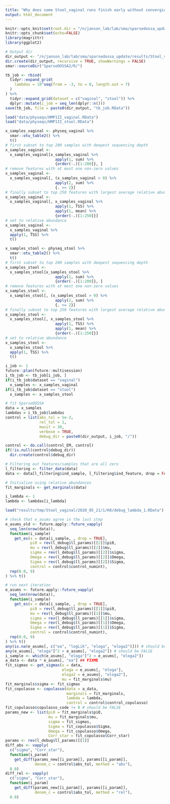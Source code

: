 ```yaml
---
title: "Why does some Stool_vaginal runs finish early without converging"
output: html_document
---
```


```r
knitr::opts_knit$set(root.dir = "/n/janson_lab/lab/sma/sparsedossa_update/")
knitr::opts_chunk$set(echo=FALSE)
library(magrittr)
library(ggplot2)
```

```r
# Output dir
dir_output <- "/n/janson_lab/lab/sma/sparsedossa_update/results/Stool_vaginal/"
dir.create(dir_output, recursive = TRUE, showWarnings = FALSE)
smar::sourceDir("SparseDOSSA2/R/")
```

```r
tb_job <- rbind(
  tidyr::expand_grid(
    lambdas = 10^seq(from = -3, to = 0, length.out = 7)
  )
) %>% 
  tidyr::expand_grid(dataset = c("vaginal", "stool")) %>% 
  dplyr::mutate(i_job = seq_len(dplyr::n()))
save(tb_job, file = paste0(dir_output, "tb_job.RData"))
```

```r
load("data/physeqs/HMP1II_vaginal.RData")
load("data/physeqs/HMP1II_stool.RData")

x_samples_vaginal <- physeq_vaginal %>% 
  smar::otu_table2() %>% 
  t()
# first subset to top 200 samples with deepest sequencing depth
x_samples_vaginal <- 
  x_samples_vaginal[x_samples_vaginal %>% 
                      apply(1, sum) %>% 
                      {order(-.)[1:200]}, ]
# remove features with at most one non-zero values
x_samples_vaginal <- 
  x_samples_vaginal[, (x_samples_vaginal > 0) %>% 
                      apply(2, sum) %>% 
                      {. >= 2}]
# finally subset to top 250 features with largest average relative abundance
x_samples_vaginal <- 
  x_samples_vaginal[, x_samples_vaginal %>% 
                      apply(1, TSS) %>% 
                      apply(1, mean) %>% 
                      {order(-.)[1:250]}]
# set to relative abundance
x_samples_vaginal <- 
  x_samples_vaginal %>% 
  apply(1, TSS) %>% 
  t()

x_samples_stool <- physeq_stool %>% 
  smar::otu_table2() %>% 
  t()
# first subset to top 200 samples with deepest sequencing depth
x_samples_stool <- 
  x_samples_stool[x_samples_stool %>% 
                      apply(1, sum) %>% 
                      {order(-.)[1:200]}, ]
# remove features with at most one non-zero values
x_samples_stool <- 
  x_samples_stool[, (x_samples_stool > 0) %>% 
                      apply(2, sum) %>% 
                      {. >= 2}]
# finally subset to top 250 features with largest average relative abundance
x_samples_stool <- 
  x_samples_stool[, x_samples_stool %>% 
                      apply(1, TSS) %>% 
                      apply(1, mean) %>% 
                      {order(-.)[1:250]}]
# set to relative abundance
x_samples_stool <- 
  x_samples_stool %>% 
  apply(1, TSS) %>% 
  t()
```

```r
i_job <- 1
future::plan(future::multisession)
i_tb_job <- tb_job[i_job, ]
if(i_tb_job$dataset == "vaginal")
  x_samples <- x_samples_vaginal
if(i_tb_job$dataset == "stool")
  x_samples <- x_samples_stool

# fit SparseDOSSA
data = x_samples
lambdas = i_tb_job$lambdas
control = list(abs_tol = 5e-3,
               rel_tol = 1,
               maxit = 30,
               verbose = TRUE,
               debug_dir = paste0(dir_output, i_job, "/"))

control <- do.call(control_EM, control)
if(!is.null(control$debug_dir))
  dir.create(control$debug_dir)

# Filtering out features/samples that are all zero
l_filtering <- filter_data(data)
data <- data[l_filtering$ind_sample, l_filtering$ind_feature, drop = FALSE]

# Initialize using relative abundances
fit_marginals <- get_marginals(data)

i_lambda <- 1
lambda <- lambdas[i_lambda]

load("results/tmp/Stool_vaginal/2020_05_21/1/K0/debug_lambda_1.RData")

# check that e_asums agree in the last step
e_asums_old <- future.apply::future_vapply(
  seq_len(nrow(data)),
  function(i_sample)
    get_es(x = data[i_sample, , drop = TRUE],
           pi0 = rev(l_debug$ll_params)[[2]]$pi0, 
           mu = rev(l_debug$ll_params)[[2]]$mu, 
           sigma = rev(l_debug$ll_params)[[2]]$sigma, 
           Omega = rev(l_debug$ll_params)[[2]]$Omega, 
           Sigma = rev(l_debug$ll_params)[[2]]$Sigma,
           control = control$control_numint),
  rep(0.0, 9)
) %>% t()

# run next iteration
e_asums <- future.apply::future_vapply(
  seq_len(nrow(data)),
  function(i_sample)
    get_es(x = data[i_sample, , drop = TRUE],
           pi0 = rev(l_debug$ll_params)[[1]]$pi0, 
           mu = rev(l_debug$ll_params)[[1]]$mu, 
           sigma = rev(l_debug$ll_params)[[1]]$sigma, 
           Omega = rev(l_debug$ll_params)[[1]]$Omega, 
           Sigma = rev(l_debug$ll_params)[[1]]$Sigma,
           control = control$control_numint),
  rep(0.0, 9)
) %>% t()
any(is.na(e_asums[, c("ea", "logLik", "eloga", "eloga2")])) # should be FALSE
any(e_asums[, "eloga"]^2 > e_asums[, "eloga2"]) # should be FALSE
i_sample <- which(e_asums[, "eloga"]^2 > e_asums[, "eloga2"])
a_data <- data * e_asums[, "ea"] ## FIXME
fit_sigmas <- get_sigmas(x = data, 
                         eloga = e_asums[, "eloga"], 
                         eloga2 = e_asums[, "eloga2"], 
                         mu = fit_marginals$mu)
fit_marginals$sigma <- fit_sigmas
fit_copulasso <- copulasso(data = a_data, 
                           marginals = fit_marginals,
                           lambda = lambda,
                           control = control$control_copulasso)
fit_copulasso$copulasso_code != 0 # should be FALSE
params_new <- list(pi0 = fit_marginals$pi0,
                   mu = fit_marginals$mu,
                   sigma = fit_sigmas,
                   Sigma = fit_copulasso$Sigma,
                   Omega = fit_copulasso$Omega,
                   Corr_star = fit_copulasso$Corr_star)
params <- rev(l_debug$ll_params)[[1]]
diff_abs <- vapply(
  c("sigma", "Corr_star"), 
  function(i_param)
    get_diff(params_new[[i_param]], params[[i_param]], 
             denom_c = control$abs_tol, method = "abs"),
  0.0)
diff_rel <- vapply(
  c("sigma", "Corr_star"), 
  function(i_param)
    get_diff(params_new[[i_param]], params[[i_param]], 
             denom_c = control$abs_tol, method = "rel"),
  0.0)
```
